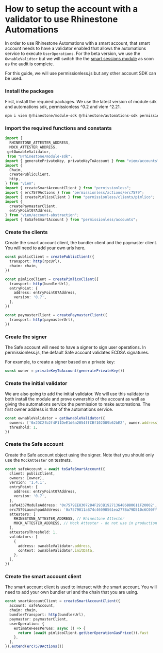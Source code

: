 
# How to setup the account with a validator to use Rhinestone Automations

In order to use Rhinestone Automations with a smart account, that smart account needs to have a validator enabled that allows the automations service to execute `UserOperations`. For the beta version, we use the `OwnableValidtor` but we will switch the the [smart sessions module](https://github.com/erc7579/smartsessions/) as soon as the audit is complete.

For this guide, we will use permissionless.js but any other account SDK can be used.

<Steps>

### Install the packages

First, install the required packages. We use the latest version of module sdk and automations sdk, permissionless ^0.2 and viem ^2.21.

```sh npm2yarn
npm i viem @rhinestone/module-sdk @rhinestone/automations-sdk permissionless
```

### Import the required functions and constants

```typescript copy
import {
  RHINESTONE_ATTESTER_ADDRESS,
  MOCK_ATTESTER_ADDRESS,
 getOwnableValidator,
 from "@rhinestone/module-sdk";
import { generatePrivateKey, privateKeyToAccount } from "viem/accounts";
import {
  Chain,
  createPublicClient,
  http,
} from "viem";
import { createSmartAccountClient } from "permissionless";
import { erc7579Actions } from "permissionless/actions/erc7579";
import { createPimlicoClient } from "permissionless/clients/pimlico";
import {
  createPaymasterClient,
  entryPoint07Address,
} from "viem/account-abstraction";
import { toSafeSmartAccount } from "permissionless/accounts";
```

### Create the clients

Create the smart account client, the bundler client and the paymaster client. You will need to add your own urls here.

```typescript copy
const publicClient = createPublicClient({
  transport: http(rpcUrl),
  chain: chain,
})

const pimlicoClient = createPimlicoClient({
  transport: http(bundlerUrl),
  entryPoint: {
    address: entryPoint07Address,
    version: '0.7',
  },
})

const paymasterClient = createPaymasterClient({
  transport: http(paymasterUrl),
})
```

### Create the signer

The Safe account will need to have a signer to sign user operations. In permissionless.js, the default Safe account validates ECDSA signatures.

For example, to create a signer based on a private key:

```typescript copy
const owner = privateKeyToAccount(generatePrivateKey())
```

### Create the initial validator

We are also going to add the initial validator. We will use this validator to both install the module and prove ownership of the account as well as giving the automations service the permission to make automations. The first owner address is that of the automations service.

```typescript copy
const ownableValidator = getOwnableValidator({
  owners: ['0x2DC2fb2f4F11DeE1d6a2054ffCBf102D09b62bE2', owner.address],
  threshold: 1,
})
```

### Create the Safe account

Create the Safe account object using the signer. Note that you should only use the `MockAttester` on testnets.

```typescript copy
const safeAccount = await toSafeSmartAccount({
  client: publicClient,
  owners: [owner],
  version: '1.4.1',
  entryPoint: {
    address: entryPoint07Address,
    version: '0.7',
  },
  safe4337ModuleAddress: '0x7579EE8307284F293B1927136486880611F20002',
  erc7579LaunchpadAddress: '0x7579011aB74c46090561ea277Ba79D510c6C00ff',
  attesters: [
    RHINESTONE_ATTESTER_ADDRESS, // Rhinestone Attester
    MOCK_ATTESTER_ADDRESS, // Mock Attester - do not use in production
  ],
  attestersThreshold: 1,
  validators: [
    {
      address: ownableValidator.address,
      context: ownableValidator.initData,
    },
  ],
})
```

### Create the smart account client

The smart account client is used to interact with the smart account. You will need to add your own bundler url and the chain that you are using.

```typescript copy
const smartAccountClient = createSmartAccountClient({
  account: safeAccount,
  chain: chain,
  bundlerTransport: http(bundlerUrl),
  paymaster: paymasterClient,
  userOperation: {
    estimateFeesPerGas: async () => {
      return (await pimlicoClient.getUserOperationGasPrice()).fast
    },
  },
}).extend(erc7579Actions())
```

</Steps>
